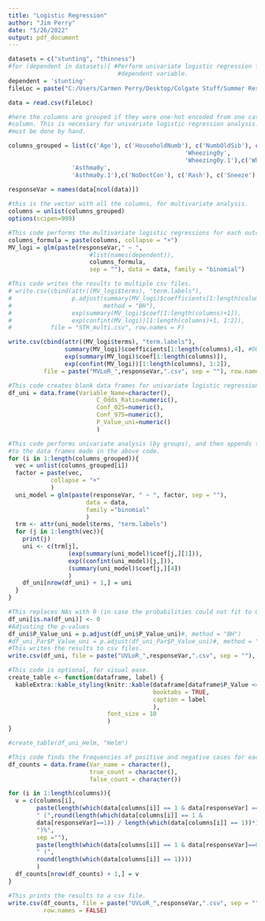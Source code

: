 ```yaml
---
title: "Logistic Regression"
author: "Jim Perry"
date: "5/26/2022"
output: pdf_document
---
```


```r
datasets = c("stunting", "thinness")
#for (dependent in datasets){ #Perform univariate logistic regression for every
                               #dependent variable.
dependent = 'stunting'
fileLoc = paste("C:/Users/Carmen Perry/Desktop/Colgate Stuff/Summer Research 2022/MalnutritionProject-20220523T125732Z-001/MalnutritionProject/Code/SR2022Malnutrition/Data/",dependent,".csv", sep = "")

data = read.csv(fileLoc)

#here the columns are grouped if they were one-hot encoded from one categorical
#column. This is necessary for univariate logistic regression analysis. This
#must be done by hand.

columns_grouped = list(c('Age'), c('HouseholdNumb'), c('NumbOldSib'), c('Young12'), c('FeverPWeek'), c('DiarrheaPWeek'), c('CoughPWeek'), c('DistLatHouse'), c('DistLatKitch'), c('WeeksDeworming'), c('Sex'), c('VaginalDeliv'), c('Csection'), c('No.Vaccine'), c('NoBCG'), c('Fever'), c('Diarrhea'), c('Cough'), c('NoTrimNails'), c('DirtyNails'), c('TrimOnce2Week'), c('TrimOnceMonth'), c('NoLatDoors'), c('Flies'), c('StoolFloor'), c('Suburban'), c('Rural'), c('NoLitMom'), c('PrimMom'), c('HSMom'), c('KitchSep'), c('KitchRoof'), c('KitchWall'), c('CookWood'), c('CookGas'), c('CookCoal'), c('CookKerosine'), c('CookElectric'), c('NoElect'), c('Radio'), c('TV'), c('Phone'), c('Cattle'), c('SheepGoat'), c('Chicken'), c('Pet'), c('None'), c('PotableWater'), c('DrinkDirect'), c('OwnLatrine'), c('Outside.Latrine'), c('Sewage'), c('Ditch'), c('River'), c('SometimesBathRiv'), c('NeverBathRiv'), c('SometimesWashCloth'), c('NeverWashCloth'), c('AlwaysDeficate'), c('SometimesDeficate'), c('AlwaysSchoolLat'), c('SometimesSchoolLat'), c('SometimesTP'), c('NeverTP'), c('SometimesWashHands'), c('NeverWashHands'), c('WaterWashHands'), c('AlwashHandsEating'), c('SometimesHandsEating'), c('WaterWashEat'), c('AlwaysSoil'), c('SometimesSoil'), c('NeverWashFruits'), c('SometimesWashFruits'), c('SometimesRawVeg'), c('AlwaysRawVeg'), c('SometimesBarefoot'), c('AlwaysBarefoot'), c('NoShoes'), c('Sandals'), c('Deworm'), c('Antibiotic'), c('Drugs'), c('Antimalarial'), c('Wheezing',
                                                  'Wheezing0y',
                                                  'Wheezing0y.1'),c('Wheeze13'), c('Wheeze412'), c('Asthma', 
                  'Asthma0y',
                  'Asthma0y.1'),c('NoDoctCon'), c('Rash'), c('Sneeze'), c('HayFever'), c('Colds')) 
    
responseVar = names(data[ncol(data)])
```

```r
#this is the vector with all the columns, for multivariate analysis.
columns = unlist(columns_grouped)
options(scipen=999)

#This code performs the multivariate logistic regressions for each outcome.
columns_formula = paste(columns, collapse = "+")
MV_logi = glm(paste(responseVar," ~ ", 
                       #list(names(dependent)),
                       columns_formula,
                       sep = ""), data = data, family = "binomial")

#This code writes the results to multiple csv files.
# write.csv(cbind(attr((MV_logi$terms), "term.labels"),
#                 p.adjust(summary(MV_logi)$coefficients[1:length(columns)+1,4],
#                          method = "BH"),
#                 exp(summary(MV_logi)$coef[1:length(columns)+1]),
#                 exp(confint(MV_logi))[1:length(columns)+1, 1:2]),
#           file = "STH_multi.csv", row.names = F)

write.csv(cbind(attr((MV_logi$terms), "term.labels"),
                summary(MV_logi)$coefficients[1:length(columns),4], #OOB
                exp(summary(MV_logi)$coef[1:length(columns)]),
                exp(confint(MV_logi))[1:length(columns), 1:2]),
          file = paste("MVLoR_",responseVar,".csv", sep = ""), row.names = F)
```

```r
#This code creates blank data frames for univariate logistic regression models.
df_uni = data.frame(Variable_Name=character(),
                         C_Odds_Ratio=numeric(),
                         Conf_025=numeric(),
                         Conf_975=numeric(),
                         P_Value_uni=numeric()
                         )

#This code performs univariate analysis (by groups), and then appends the results
#to the data frames made in the above code.
for (i in 1:length(columns_grouped)){
  vec = unlist(columns_grouped[i])
  factor = paste(vec,
            collapse = "+"
            )
  uni_model = glm(paste(responseVar, " ~ ", factor, sep = ""),
                      data = data,
                      family ="binomial"
                      )
  trm <- attr(uni_model$terms, "term.labels")
  for (j in 1:length(vec)){
    print(j)
    uni <- c(trm[j],
                 (exp(summary(uni_model)$coef[j,][1])),
                 exp((confint(uni_model)[j,])),
                 (summary(uni_model)$coef[j,][4])
                 )
    df_uni[nrow(df_uni) + 1,] = uni
  }
}

#This replaces NAs with 0 (in case the probabilities could not fit to 0 or 1)
df_uni[is.na(df_uni)] <- 0
#Adjusting the p-values
df_uni$P_Value_uni = p.adjust(df_uni$P_Value_uni)#, method = "BH")
#df_uni_Par$P_Value_uni = p.adjust(df_uni_Par$P_Value_uni)#, method = "BH")
#This writes the results to csv files.
write.csv(df_uni, file = paste("UVLoR_",responseVar,".csv", sep = ""), row.names = FALSE)

#This code is optional, for visual ease. 
create_table <- function(dataframe, label) {
  kableExtra::kable_styling(knitr::kable(dataframe[dataframe$P_Value <= 0.05,],
                                         booktabs = TRUE, 
                                         caption = label
                                         ),
                            font_size = 10
                            )
}

#create_table(df_uni_Helm, "Helm")

#This code finds the frequencies of positive and negative cases for each risk factor
df_counts = data.frame(Var_name = character(), 
                       true_count = character(),
                       false_count = character())

for (i in 1:length(columns)){
  v = c(columns[i], 
        paste(length(which(data[columns[i]] == 1 & data[responseVar] == 1)),
        " (",round(length(which(data[columns[i]] == 1 & 
        data[responseVar]==1)) / length(which(data[columns[i]] == 1))*100,1),
        ")%",
        sep =""),
        paste(length(which(data[columns[i]] == 1 & data[responseVar]==0)),
        " (",
        round(length(which(data[columns[i]] == 1))))
        )
  df_counts[nrow(df_counts) + 1,] = v
}

#This prints the results to a csv file.
write.csv(df_counts, file = paste("UVLoR_",responseVar,".csv", sep = ""), 
          row.names = FALSE)
```
